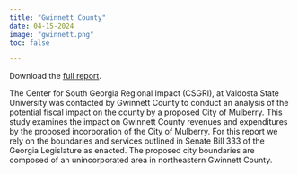 ```yaml
---
title: "Gwinnett County"
date: 04-15-2024
image: "gwinnett.png"
toc: false

---
```



Download the [full report](gwinnett.pdf).


The Center for South Georgia Regional Impact (CSGRI), at Valdosta State University was contacted by Gwinnett County to conduct an analysis  of the potential fiscal impact on the county by a proposed City of Mulberry. This study examines the impact on Gwinnett County revenues and expenditures by the proposed incorporation of the City of Mulberry. For this report we rely on the boundaries and services outlined in Senate Bill 333 of the Georgia Legislature as enacted. The proposed city boundaries are composed of an unincorporated area in northeastern Gwinnett County. 